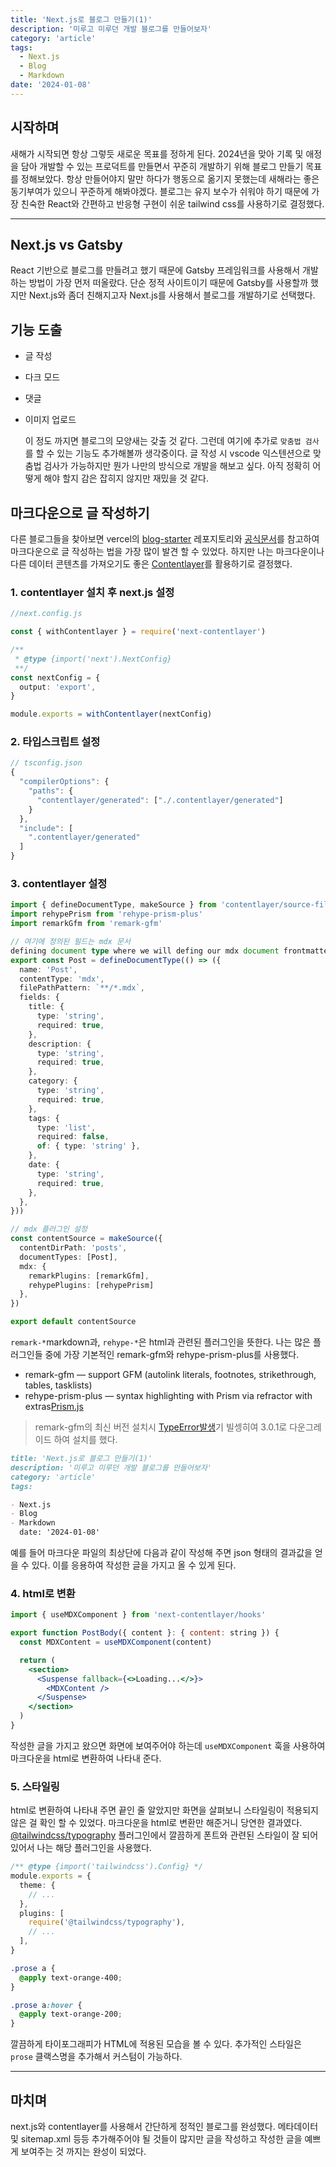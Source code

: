 ```yaml
---
title: 'Next.js로 블로그 만들기(1)'
description: '미루고 미루던 개발 블로그를 만들어보자'
category: 'article'
tags:
  - Next.js
  - Blog
  - Markdown
date: '2024-01-08'
---
```


## 시작하며

새해가 시작되면 항상 그렇듯 새로운 목표를 정하게 된다. 2024년을 맞아 기록 및 애정을 담아 개발할 수 있는 프로덕트를 만들면서 꾸준히 개발하기 위해 블로그 만들기 목표를 정해보았다. 항상 만들어야지 말만 하다가 행동으로 옮기지 못했는데 새해라는 좋은 동기부여가 있으니 꾸준하게 해봐야겠다. 블로그는 유지 보수가 쉬워야 하기 때문에 가장 친숙한 React와 간편하고 반응형 구현이 쉬운 tailwind css를 사용하기로 결정했다.

---

## Next.js vs Gatsby

React 기반으로 블로그를 만들려고 했기 때문에 Gatsby 프레임워크를 사용해서 개발하는 방법이 가장 먼저 떠올랐다. 단순 정적 사이트이기 때문에 Gatsby를 사용할까 했지만 Next.js와 좀더 친해지고자 Next.js를 사용해서 블로그를 개발하기로 선택했다.

## 기능 도출

- 글 작성
- 다크 모드
- 댓글
- 이미지 업로드

  이 정도 까지면 블로그의 모양새는 갖출 것 같다. 그런데 여기에 추가로 `맞춤법 검사`를 할 수 있는 기능도 추가해볼까 생각중이다. 글 작성 시 vscode 익스텐션으로 맞춤법 검사가 가능하지만 뭔가 나만의 방식으로 개발을 해보고 싶다. 아직 정확히 어떻게 해야 할지 감은 잡히지 않지만 재밌을 것 같다.

## 마크다운으로 글 작성하기

다른 블로그들을 찾아보면 vercel의 [blog-starter](https://github.com/vercel/next.js/tree/canary/examples/blog-starter) 레포지토리와 [공식문서](https://nextjs.org/docs/app/building-your-application/configuring/mdx)를 참고하여 마크다운으로 글 작성하는 법을 가장 많이 발견 할 수 있었다. 하지만 나는 마크다운이나 다른 데이터 콘텐츠를 가져오기도 좋은 [Contentlayer](https://contentlayer.dev/)를 활용하기로 결정했다.

### 1. contentlayer 설치 후 next.js 설정

```ts
//next.config.js

const { withContentlayer } = require('next-contentlayer')

/**
 * @type {import('next').NextConfig}
 **/
const nextConfig = {
  output: 'export',
}

module.exports = withContentlayer(nextConfig)
```

### 2. 타입스크립트 설정

```ts
// tsconfig.json
{
  "compilerOptions": {
    "paths": {
      "contentlayer/generated": ["./.contentlayer/generated"]
    }
  },
  "include": [
    ".contentlayer/generated"
  ]
}
```

### 3. contentlayer 설정

```ts
import { defineDocumentType, makeSource } from 'contentlayer/source-files'
import rehypePrism from 'rehype-prism-plus'
import remarkGfm from 'remark-gfm'

// 여기에 정의된 필드는 mdx 문서
defining document type where we will defing our mdx document frontmatter structure
export const Post = defineDocumentType(() => ({
  name: 'Post',
  contentType: 'mdx',
  filePathPattern: `**/*.mdx`,
  fields: {
    title: {
      type: 'string',
      required: true,
    },
    description: {
      type: 'string',
      required: true,
    },
    category: {
      type: 'string',
      required: true,
    },
    tags: {
      type: 'list',
      required: false,
      of: { type: 'string' },
    },
    date: {
      type: 'string',
      required: true,
    },
  },
}))

// mdx 플러그인 설정
const contentSource = makeSource({
  contentDirPath: 'posts',
  documentTypes: [Post],
  mdx: {
    remarkPlugins: [remarkGfm],
    rehypePlugins: [rehypePrism]
  },
})

export default contentSource
```

`remark-*`markdown과, `rehype-*`은 html과 관련된 플러그인을 뜻한다. 나는 많은 플러그인들 중에 가장 기본적인 remark-gfm와 rehype-prism-plus를 사용했다.

- remark-gfm — support GFM (autolink literals, footnotes, strikethrough, tables, tasklists)
- rehype-prism-plus — syntax highlighting with Prism via refractor with extras[Prism.js](https://github.com/PrismJS/prism-themes/tree/master/themes)

> remark-gfm의 최신 버전 설치시 [TypeError발생](https://github.com/remarkjs/remark-gfm/issues/57)기 빌셍히여 3.0.1로 다운그레이드 하여 설치를 했다.

```md
title: 'Next.js로 블로그 만들기(1)'
description: '미루고 미루던 개발 블로그를 만들어보자'
category: 'article'
tags:

- Next.js
- Blog
- Markdown
  date: '2024-01-08'
```

예를 들어 마크다운 파일의 최상단에 다음과 같이 작성해 주면 json 형태의 결과값을 얻을 수 있다. 이를 응용하여 작성한 글을 가지고 올 수 있게 된다.

### 4. html로 변환

```jsx
import { useMDXComponent } from 'next-contentlayer/hooks'

export function PostBody({ content }: { content: string }) {
  const MDXContent = useMDXComponent(content)

  return (
    <section>
      <Suspense fallback={<>Loading...</>}>
        <MDXContent />
      </Suspense>
    </section>
  )
}
```

작성한 글을 가지고 왔으면 화면에 보여주어야 하는데 `useMDXComponent` 훅을 사용하여 마크다운을 html로 변환하여 나타내 준다.

### 5. 스타일링

html로 변환하여 나타내 주면 끝인 줄 알았지만 화면을 살펴보니 스타일링이 적용되지 않은 걸 확인 할 수 있었다. 마크다운을 html로 변환만 해준거니 당연한 결과였다. [@tailwindcss/typography](https://tailwindcss.com/docs/typography-plugin) 플러그인에서 깔끔하게 폰트와 관련된 스타일이 잘 되어 있어서 나는 해당 플러그인을 사용했다.

```ts
/** @type {import('tailwindcss').Config} */
module.exports = {
  theme: {
    // ...
  },
  plugins: [
    require('@tailwindcss/typography'),
    // ...
  ],
}
```

```css
.prose a {
  @apply text-orange-400;
}

.prose a:hover {
  @apply text-orange-200;
}
```

깔끔하게 타이포그래피가 HTML에 적용된 모습을 볼 수 있다. 추가적인 스타일은 `prose` 클랙스명을 추가해서 커스텀이 가능하다.

---

## 마치며

next.js와 contentlayer를 사용해서 간단하게 정적인 블로그를 완성했다. 메타데이터 및 sitemap.xml 등등 추가해주어야 될 것들이 많지만 글을 작성하고 작성한 글을 예쁘게 보여주는 것 까지는 완성이 되었다.
